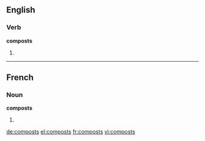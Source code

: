 ==English==

===Verb===
'''composts'''

# {{third-person singular of|compost}}

----

==French==

===Noun===
'''composts''' {{m}}

# {{plural of|[[compost]]|lang=fr}}

[[de:composts]]
[[el:composts]]
[[fr:composts]]
[[vi:composts]]